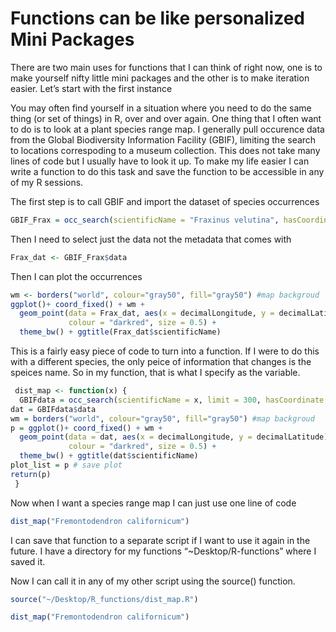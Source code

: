
# Functions can be like personalized Mini Packages {-}

There are two main uses for functions that I can think of right now, one is to make yourself nifty little mini packages and the other is to make iteration easier. Let's start with the first instance

You may often find yourself in a situation where you need to do the same thing (or set of things) in R, over and over again. One thing that I often want to do is to look at a plant species range map. I generally pull occurence data from the Global Biodiversity Information Facility (GBIF), limiting the search to locations correspoding to a museum collection. This does not take many lines of code but I usually have to look it up. To make my life easier I can write a function to do this task and save the function to be accessible in any of my R sessions. 

The first step is to call GBIF and import the dataset of species occurrences

```r

GBIF_Frax = occ_search(scientificName = "Fraxinus velutina", hasCoordinate = TRUE, basisOfRecord = "PRESERVED_SPECIMEN")

```

Then I need to select just the data not the metadata that comes with

```r

Frax_dat <- GBIF_Frax$data

```

Then I can plot the occurrences

```r
wm <- borders("world", colour="gray50", fill="gray50") #map backgroud
ggplot()+ coord_fixed() + wm +
  geom_point(data = Frax_dat, aes(x = decimalLongitude, y = decimalLatitude),
             colour = "darkred", size = 0.5) +
  theme_bw() + ggtitle(Frax_dat$scientificName)
```

This is a fairly easy piece of code to turn into a function. If I were to do this with a different species, the only peice of information that changes is the speices name. So in my function, that is what I specify as the variable. 

```r

 dist_map <- function(x) {
  GBIFdata = occ_search(scientificName = x, limit = 300, hasCoordinate = TRUE, basisOfRecord = "PRESERVED_SPECIMEN")
dat = GBIFdata$data
wm = borders("world", colour="gray50", fill="gray50") #map backgroud
p = ggplot()+ coord_fixed() + wm +
  geom_point(data = dat, aes(x = decimalLongitude, y = decimalLatitude),
             colour = "darkred", size = 0.5) +
  theme_bw() + ggtitle(dat$scientificName)
plot_list = p # save plot
return(p)
 }

```


Now when I want a species range map I can just use one line of code

```r

dist_map("Fremontodendron californicum")

```

I can save that function to a separate script if I want to use it again in the future. I have a directory for my functions "~Desktop/R-functions" where I saved it. 

Now I can call it in any of my other script using the source() function. 

```r

source("~/Desktop/R_functions/dist_map.R")

dist_map("Fremontodendron californicum")

```



